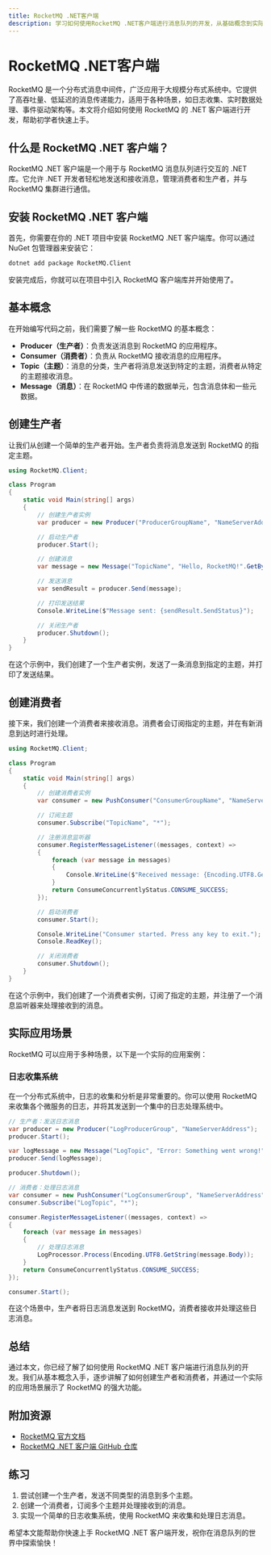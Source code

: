 ```yaml
---
title: RocketMQ .NET客户端
description: 学习如何使用RocketMQ .NET客户端进行消息队列的开发，从基础概念到实际应用场景的全面指南。
---
```


# RocketMQ .NET客户端

RocketMQ 是一个分布式消息中间件，广泛应用于大规模分布式系统中。它提供了高吞吐量、低延迟的消息传递能力，适用于各种场景，如日志收集、实时数据处理、事件驱动架构等。本文将介绍如何使用 RocketMQ 的 .NET 客户端进行开发，帮助初学者快速上手。

## 什么是 RocketMQ .NET 客户端？

RocketMQ .NET 客户端是一个用于与 RocketMQ 消息队列进行交互的 .NET 库。它允许 .NET 开发者轻松地发送和接收消息，管理消费者和生产者，并与 RocketMQ 集群进行通信。

## 安装 RocketMQ .NET 客户端

首先，你需要在你的 .NET 项目中安装 RocketMQ .NET 客户端库。你可以通过 NuGet 包管理器来安装它：

```bash
dotnet add package RocketMQ.Client
```

安装完成后，你就可以在项目中引入 RocketMQ 客户端库并开始使用了。

## 基本概念

在开始编写代码之前，我们需要了解一些 RocketMQ 的基本概念：

- **Producer（生产者）**：负责发送消息到 RocketMQ 的应用程序。
- **Consumer（消费者）**：负责从 RocketMQ 接收消息的应用程序。
- **Topic（主题）**：消息的分类，生产者将消息发送到特定的主题，消费者从特定的主题接收消息。
- **Message（消息）**：在 RocketMQ 中传递的数据单元，包含消息体和一些元数据。

## 创建生产者

让我们从创建一个简单的生产者开始。生产者负责将消息发送到 RocketMQ 的指定主题。

```csharp
using RocketMQ.Client;

class Program
{
    static void Main(string[] args)
    {
        // 创建生产者实例
        var producer = new Producer("ProducerGroupName", "NameServerAddress");

        // 启动生产者
        producer.Start();

        // 创建消息
        var message = new Message("TopicName", "Hello, RocketMQ!".GetBytes());

        // 发送消息
        var sendResult = producer.Send(message);

        // 打印发送结果
        Console.WriteLine($"Message sent: {sendResult.SendStatus}");

        // 关闭生产者
        producer.Shutdown();
    }
}
```

在这个示例中，我们创建了一个生产者实例，发送了一条消息到指定的主题，并打印了发送结果。

## 创建消费者

接下来，我们创建一个消费者来接收消息。消费者会订阅指定的主题，并在有新消息到达时进行处理。

```csharp
using RocketMQ.Client;

class Program
{
    static void Main(string[] args)
    {
        // 创建消费者实例
        var consumer = new PushConsumer("ConsumerGroupName", "NameServerAddress");

        // 订阅主题
        consumer.Subscribe("TopicName", "*");

        // 注册消息监听器
        consumer.RegisterMessageListener((messages, context) =>
        {
            foreach (var message in messages)
            {
                Console.WriteLine($"Received message: {Encoding.UTF8.GetString(message.Body)}");
            }
            return ConsumeConcurrentlyStatus.CONSUME_SUCCESS;
        });

        // 启动消费者
        consumer.Start();

        Console.WriteLine("Consumer started. Press any key to exit.");
        Console.ReadKey();

        // 关闭消费者
        consumer.Shutdown();
    }
}
```

在这个示例中，我们创建了一个消费者实例，订阅了指定的主题，并注册了一个消息监听器来处理接收到的消息。

## 实际应用场景

RocketMQ 可以应用于多种场景，以下是一个实际的应用案例：

### 日志收集系统

在一个分布式系统中，日志的收集和分析是非常重要的。你可以使用 RocketMQ 来收集各个微服务的日志，并将其发送到一个集中的日志处理系统中。

```csharp
// 生产者：发送日志消息
var producer = new Producer("LogProducerGroup", "NameServerAddress");
producer.Start();

var logMessage = new Message("LogTopic", "Error: Something went wrong!".GetBytes());
producer.Send(logMessage);

producer.Shutdown();

// 消费者：处理日志消息
var consumer = new PushConsumer("LogConsumerGroup", "NameServerAddress");
consumer.Subscribe("LogTopic", "*");

consumer.RegisterMessageListener((messages, context) =>
{
    foreach (var message in messages)
    {
        // 处理日志消息
        LogProcessor.Process(Encoding.UTF8.GetString(message.Body));
    }
    return ConsumeConcurrentlyStatus.CONSUME_SUCCESS;
});

consumer.Start();
```

在这个场景中，生产者将日志消息发送到 RocketMQ，消费者接收并处理这些日志消息。

## 总结

通过本文，你已经了解了如何使用 RocketMQ .NET 客户端进行消息队列的开发。我们从基本概念入手，逐步讲解了如何创建生产者和消费者，并通过一个实际的应用场景展示了 RocketMQ 的强大功能。

## 附加资源

- [RocketMQ 官方文档](https://rocketmq.apache.org/docs/)
- [RocketMQ .NET 客户端 GitHub 仓库](https://github.com/apache/rocketmq-client-dotnet)

## 练习

1. 尝试创建一个生产者，发送不同类型的消息到多个主题。
2. 创建一个消费者，订阅多个主题并处理接收到的消息。
3. 实现一个简单的日志收集系统，使用 RocketMQ 来收集和处理日志消息。

希望本文能帮助你快速上手 RocketMQ .NET 客户端开发，祝你在消息队列的世界中探索愉快！